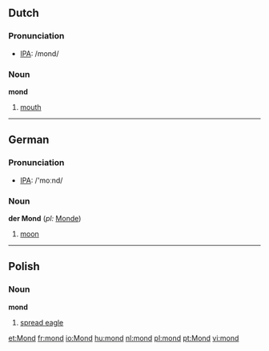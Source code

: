 ==Dutch==
===Pronunciation===
*[[w:IPA|IPA]]: /mond/
===Noun===

'''mond''' {{m}}

#[[mouth]]

----

==German==
===Pronunciation===
*[[w:IPA|IPA]]: /'moːnd/
===Noun===
'''der Mond''' (''pl:'' [[Monde]])
# [[moon]]

----
==Polish==

===Noun===
'''mond'''
# [[spread eagle]]

[[et:Mond]]
[[fr:mond]]
[[io:Mond]]
[[hu:mond]]
[[nl:mond]]
[[pl:mond]]
[[pt:Mond]]
[[vi:mond]]
